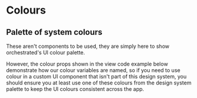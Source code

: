<Meta title="Documentation/Colours" />

# Colours
## Palette of system colours



These aren't components to be used, they are simply here to show orchestrated's UI colour palette.

However, the colour props shown in the view code example below demonstrate how our colour variables are named, so if you need to use colour in a custom UI component that isn't part of this design system, you should ensure you at least use one of these colours from the design system palette to keep the UI colours consistent across the app.


<Flex>
  <Colour black />
  <Colour greyDarkest />
  <Colour greyDarker />
  <Colour greyDark />
  <Colour grey />
  <Colour greyLight />
  <Colour greyLighter />
  <Colour greyLightest />
  <Colour white />
</Flex>
<Flex>
  <Colour primaryDarkest />
  <Colour primaryDark />
  <Colour primary />
  <Colour primaryLight />
  <Colour primaryLightest />
</Flex>
<Flex>
  <Colour successDarkest />
  <Colour successDark />
  <Colour success />
  <Colour successLight />
  <Colour successLightest />
</Flex>
<Flex>
  <Colour warningDarkest />
  <Colour warningDark />
  <Colour warning />
  <Colour warningLight />
  <Colour warningLightest />
</Flex>
<Flex>
  <Colour dangerDarkest />
  <Colour dangerDark />
  <Colour danger />
  <Colour dangerLight />
  <Colour dangerLightest />
</Flex>
